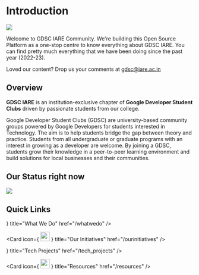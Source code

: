 
# Introduction

![](../public/images/left_aligned_banner.png)
 
Welcome to GDSC IARE Community. We're building this Open Source Platform as a one-stop centre to know everything about GDSC IARE. You can find pretty much everything that we have been doing since the past year (2022-23). 

Loved our content? Drop us your comments at [gdsc@iare.ac.in](mailto:gdsc@iare.ac.in)

## Overview

**GDSC IARE** is an institution-exclusive chapter of **Google Developer Student Clubs** driven by passionate students from our college.

Google Developer Student Clubs (GDSC) are university-based community groups powered by Google Developers for students interested in Technology. The aim is to help students bridge the gap between theory and practice. Students from all undergraduate or graduate programs with an interest in growing as a developer are welcome. By joining a GDSC, students grow their knowledge in a peer-to-peer learning environment and build solutions for local businesses and their communities.

## Our Status right now

![](../public/images/status.png)

## Quick Links

<Cards>
  <Card
    icon={
        <img src="https://em-content.zobj.net/source/microsoft-teams/363/light-bulb_1f4a1.png" width='25px' />
    }
    title="What We Do"
    href="/whatwedo"
  />

  <Card
    icon={
        <img src="https://em-content.zobj.net/source/animated-noto-color-emoji/356/sparkles_2728.gif" width='25px' />
    }
    title="Our Initiatives"
    href="/ourinitiatives"
  />
  
</Cards>
<Cards>
  <Card
    icon={
        <img src="https://em-content.zobj.net/source/microsoft-teams/363/robot_1f916.png" width='25px' />
    }
    title="Tech Projects"
    href="/tech_projects"
  />

  <Card
    icon={
        <img src="https://em-content.zobj.net/source/microsoft-teams/363/open-book_1f4d6.png" width='25px' />
    }
    title="Resources"
    href="/resources"
  />
  
</Cards>


